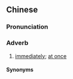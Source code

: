 {{also|现煞}}
==Chinese==
{{zh-forms|s=现煞}}

===Pronunciation===
{{zh-pron
|mn=qz,xm,zz:hiān-soah/xm,zz:hiān-sah
|cat=adv
}}

===Adverb===
{{zh-adv}}

# {{lb|zh|Min Nan}} [[immediately]]; [[at once]]

====Synonyms====
{{zh-dial|馬上}}